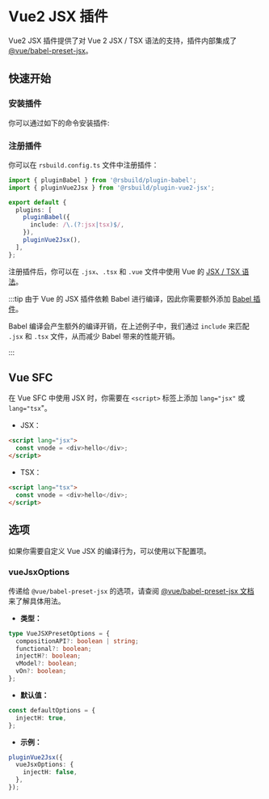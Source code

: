 # Vue2 JSX 插件


<SourceCode href="https://github.com/web-infra-dev/rsbuild/tree/main/packages/plugin-vue2-jsx" />

Vue2 JSX 插件提供了对 Vue 2 JSX / TSX 语法的支持，插件内部集成了 [@vue/babel-preset-jsx](https://github.com/vuejs/jsx-vue2)。

## 快速开始

### 安装插件

你可以通过如下的命令安装插件:


<PackageManagerTabs command="add @rsbuild/plugin-babel @rsbuild/plugin-vue2-jsx -D" />

### 注册插件

你可以在 `rsbuild.config.ts` 文件中注册插件：

```ts title="rsbuild.config.ts"
import { pluginBabel } from '@rsbuild/plugin-babel';
import { pluginVue2Jsx } from '@rsbuild/plugin-vue2-jsx';

export default {
  plugins: [
    pluginBabel({
      include: /\.(?:jsx|tsx)$/,
    }),
    pluginVue2Jsx(),
  ],
};
```

注册插件后，你可以在 `.jsx`、`.tsx` 和 `.vue` 文件中使用 Vue 的 [JSX / TSX 语法](https://github.com/vuejs/jsx-vue2)。

:::tip
由于 Vue 的 JSX 插件依赖 Babel 进行编译，因此你需要额外添加 [Babel 插件](/plugins/list/plugin-babel)。

Babel 编译会产生额外的编译开销，在上述例子中，我们通过 `include` 来匹配 `.jsx` 和 `.tsx` 文件，从而减少 Babel 带来的性能开销。

:::

## Vue SFC

在 Vue SFC 中使用 JSX 时，你需要在 `<script>` 标签上添加 `lang="jsx"` 或 `lang="tsx`"。

- JSX：

```html title="App.vue"
<script lang="jsx">
  const vnode = <div>hello</div>;
</script>
```

- TSX：

```html title="App.vue"
<script lang="tsx">
  const vnode = <div>hello</div>;
</script>
```

## 选项

如果你需要自定义 Vue JSX 的编译行为，可以使用以下配置项。

### vueJsxOptions

传递给 `@vue/babel-preset-jsx` 的选项，请查阅 [@vue/babel-preset-jsx 文档](https://github.com/vuejs/jsx-vue2) 来了解具体用法。

- **类型：**

```ts
type VueJSXPresetOptions = {
  compositionAPI?: boolean | string;
  functional?: boolean;
  injectH?: boolean;
  vModel?: boolean;
  vOn?: boolean;
};
```

- **默认值：**

```ts
const defaultOptions = {
  injectH: true,
};
```

- **示例：**

```ts
pluginVue2Jsx({
  vueJsxOptions: {
    injectH: false,
  },
});
```
